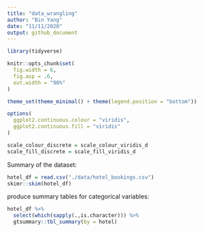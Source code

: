 ```yaml
---
title: "data_wrangling"
author: "Bin Yang"
date: "11/11/2020"
output: github_document
---
```


```r
library(tidyverse)

knitr::opts_chunk$set(
  fig.width = 6,
  fig.asp = .6,
  out.width = "90%"
)

theme_set(theme_minimal() + theme(legend.position = "bottom"))

options(
  ggplot2.continuous.colour = "viridis",
  ggplot2.continuous.fill = "viridis"
)

scale_colour_discrete = scale_colour_viridis_d
scale_fill_discrete = scale_fill_viridis_d
```

Summary of the dataset:  

```r
hotel_df = read.csv("./data/hotel_bookings.csv")
skimr::skim(hotel_df)
```
  
produce summary tables for categorical variables:  

```r
hotel_df %>% 
  select(which(sapply(.,is.character))) %>% 
  gtsummary::tbl_summary(by = hotel)
```

